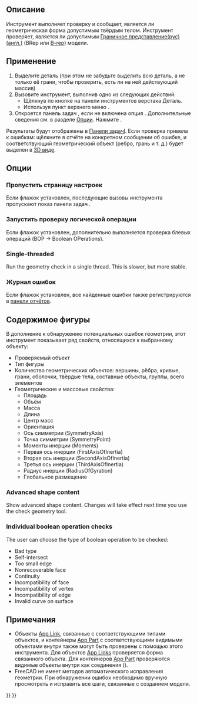 <languages/>

{{Docnav/ru
|[[Part_XOR/ru|Булева XOR]]
|[[Part_Defeaturing/ru|Удаление элемента]]
|[[Part_Workbench/ru|Деталь]]
|IconL=Part_XOR.svg
|IconR=Part_Defeaturing.svg
|IconC=Workbench_Part.svg
}}

{{GuiCommand/ru
|Name/ru=Проверка геометрии
|Name=Part_CheckGeometry‏‎
|MenuLocation=Деталь → Проверка геометрии
|Workbenches=[[Part_Workbench/ru|Деталь]]
}}

<span id="Description"></span>
== Описание ==

Инструмент {{Button|[[Image:Part_CheckGeometry.svg|16px]] [[Part_CheckGeometry|Проверка геометрии]]}} выполняет проверку и сообщает, является ли геометрическая форма допустимым твёрдым телом. Инструмент проверяет, является ли допустимым [https://ru.wikipedia.org/wiki/Граничное_представление Граничное представление(рус)] [https://en.wikipedia.org/wiki/Boundary_representation (англ.)] (BRep или [[Glossary/ru#B|B-rep]]) модели.

<span id="Usage"></span>
== Применение ==

# Выделите деталь (при этом не забудьте выделить всю деталь, а не только её грани, чтобы проверить, есть ли на ней действующий массив) 
# Вызовите инструмент, выполнив одно из следующих действий:
#* Щёлкнув по кнопке {{Button|[[Image:Part_CheckGeometry.svg|16px]] [[Part_CheckGeometry/ru|Проверить геометрию]]}} на панели инструментов верстака Деталь.
#* Используя пункт верхнего меню {{MenuCommand|Деталь → [[Image:Part_CheckGeometry.svg|16px]] Проверка геометрии}}.
# Откроется панель задач {{MenuCommand|Настройки}}, если не включена опция {{MenuCommand|Пропустить страницу настроек}}. Дополнительные сведения см. в разделе [[#Опции|Опции]]. Нажмите {{Button|Запустить проверку}}.

Результаты будут отображены в [[Task_panel/ru|Панели задачl]]. Если проверка привела к ошибкам: щёлкните в отчёте на конкретном сообщении об ошибке, и соответствующий геометрический объект (ребро, грань и т. д.) будет выделен в [[3D_view/ru|3D виде]].

<span id="Options"></span>
==Опции==

<span id="Skip_settings_page"></span>
=== Пропустить страницу настроек ===

Если флажок установлен, последующие вызовы инструмента пропускают показ панели задач {{MenuCommand|Настройки}}.

<span id="Run_boolean_operation_check"></span>
<div class="mw-translate-fuzzy">
=== Запустить проверку логической операции ===
</div>

Если флажок установлен, дополнительно выполняется проверка блевых операций (BOP -> Boolean OPerations).

===Single-threaded===

Run the geometry check in a single thread. This is slower, but more stable.

<span id="Log_errors"></span>
=== Журнал ошибок ===

Если флажок установлен, все найденные ошибки также регистрируются в [[Report_view/ru|панели отчётов]].

<span id="Expand_shape_Content"></span>
<div class="mw-translate-fuzzy">
== Содержимое фигуры ==
</div>

В дополнение к обнаружению потенциальных ошибок геометрии, этот инструмент показывает ряд свойств, относящихся к выбранному объекту:
* Проверяемый объект
* Тип фигуры
* Количество геометрических объектов: вершины, рёбра, кривые, грани, оболочки, твёрдые тела, составные объекты, группы, всего элементов
* Геометрические и массовые свойства:
** Площадь
** Объём
** Масса
** Длина
** Центр масс
** Ориентация
** Ось симметрии (SymmetryAxis)
** Точка симметрии (SymmetryPoint)
** Моменты инерции (Moments)
** Первая ось инерции (FirstAxisOfInertia)
** Вторая ось инерции (SecondAxisOfInertia)
** Третья ось инерции (ThirdAxisOfInertia)
** Радиус инерции (RadiusOfGyration)
** Глобальное размещение

===Advanced shape content===

Show advanced shape content. Changes will take effect next time you use the check geometry tool.

===Individual boolean operation checks===

The user can choose the type of boolean operation to be checked:
* Bad type
* Self-intersect
* Too small edge
* Nonrecoverable face
* Continuity
* Incompatibility of face
* Incompatibility of vertex
* Incompatibility of edge
* Invalid curve on surface

<span id="Notes"></span>
== Примечания ==

* Объекты [[App_Link/ru|App Link]], связанные с соответствующими типами объектов, и контейнеры [[App_Part/ru|App Part]] с соответствующими видимыми объектами внутри также могут быть проверены с помощью этого инструмента. Для объектов [[App_Link/ru|App Links]] проверяется форма связанного объекта. Для контейнеров [[App_Part/ru|App Part]] проверяются видимые объекты внутри как соединения ({{Version/ru|0.20}}).
* FreeCAD не имеет методов автоматического исправления геометрии. При обнаружении ошибок необходимо вручную просмотреть и исправить все шаги, связанные с созданием модели.


{{Docnav/ru
|[[Part_XOR/ru|Булева XOR]]
|[[Part_Defeaturing/ru|Удаление элемента]]
|[[Part_Workbench/ru|Деталь]]
|IconL=Part_XOR.svg
|IconR=Part_Defeaturing.svg
|IconC=Workbench_Part.svg
}}

{{Part_Tools_navi{{#translation:}}}}
{{Userdocnavi{{#translation:}}}}